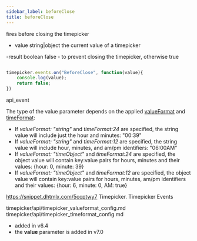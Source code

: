 ```yaml
---
sidebar_label: beforeClose
title: beforeClose
---
```



          


<Short>
 fires before closing the timepicker


</Short>



- value		string|object	the current value of a timepicker	


-result		boolean		false - to prevent closing the timepicker, otherwise true


~~~js

timepicker.events.on("BeforeClose", function(value){
    console.log(value);
    return false;
})


~~~
 api_event

<Descr>

The type of the value parameter depends on the applied [valueFormat](/timepicker/api/timepicker_valueformat_config) and [timeFormat](/timepicker/api/timepicker_timeformat_config):

- If *valueFormat: "string"*  and *timeFormat:24* are specified, the string value will include just the hour and minutes: "00:39"
- If *valueFormat: "string"*  and *timeFormat:12* are specified, the string value will include hour, minutes, and am/pm identifiers: "06:00AM"
- If *valueFormat: "timeObject"*  and *timeFormat:24* are specified, the object value will contain key:value pairs for hours, minutes and their values: {hour: 0, minute: 39}
- If *valueFormat: "timeObject"*  and *timeFormat:12* are specified, the object value will contain key:value pairs for hours, minutes, am/pm identifiers and their values: {hour: 6, minute: 0, AM: true}




</Descr>


 https://snippet.dhtmlx.com/5ccptwy7	Timepicker. Timepicker Events

 
timepicker/api/timepicker_valueformat_config.md
timepicker/api/timepicker_timeformat_config.md

 
- added in v6.4
- the <strong>value</strong> parameter is added in v7.0